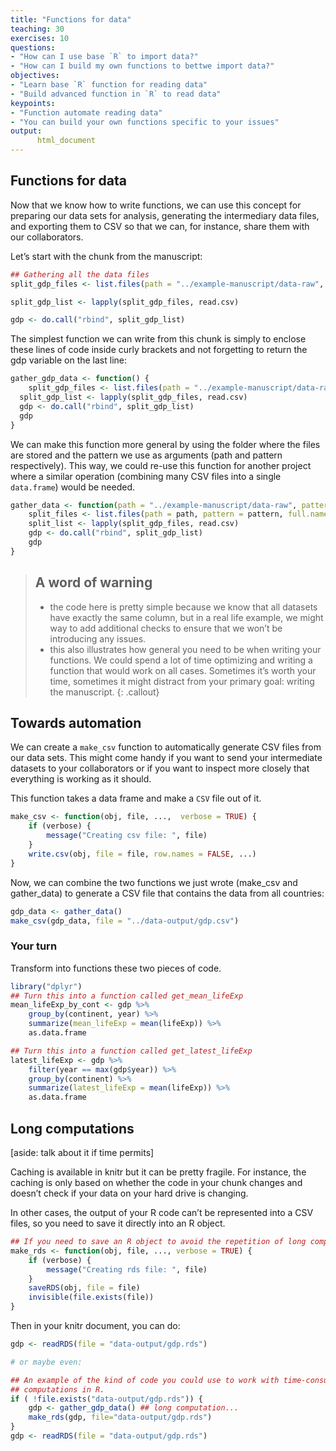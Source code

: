 ```yaml
---
title: "Functions for data"
teaching: 30
exercises: 10
questions:
- "How can I use base `R` to import data?"
- "How can I build my own functions to bettwe import data?"
objectives:
- "Learn base `R` function for reading data"
- "Build advanced function in `R` to read data"
keypoints:
- "Function automate reading data"
- "You can build your own functions specific to your issues"
output:  
      html_document
---
```


## Functions for data

Now that we know how to write functions, we can use this concept for preparing our data sets for analysis, generating the intermediary data files, and exporting them to CSV so that we can, for instance, share them with our collaborators.

Let's start with the chunk from the manuscript:

```r
## Gathering all the data files
split_gdp_files <- list.files(path = "../example-manuscript/data-raw", pattern = "gdp-percapita\\.csv$", full.names = TRUE)

split_gdp_list <- lapply(split_gdp_files, read.csv)

gdp <- do.call("rbind", split_gdp_list)
```

The simplest function we can write from this chunk is simply to enclose these lines of code inside curly brackets and not forgetting to return the gdp variable on the last line:

```r
gather_gdp_data <- function() {
    split_gdp_files <- list.files(path = "../example-manuscript/data-raww", pattern = "gdp-percapita\\.csv$", full.names = TRUE)
  split_gdp_list <- lapply(split_gdp_files, read.csv)
  gdp <- do.call("rbind", split_gdp_list)
  gdp
}
```

We can make this function more general by using the folder where the files are stored and the pattern we use as arguments (path and pattern respectively). This way, we could re-use this function for another project where a similar operation (combining many CSV files into a single `data.frame`) would be needed.

```r
gather_data <- function(path = "../example-manuscript/data-raw", pattern = "gdp-percapita\\.csv$") {
    split_files <- list.files(path = path, pattern = pattern, full.names = TRUE)
    split_list <- lapply(split_gdp_files, read.csv)
    gdp <- do.call("rbind", split_gdp_list)
    gdp
}
```

> ## A word of warning
>
> - the code here is pretty simple because we know that all datasets have exactly the same column, but in a real life example, we might way to add additional checks to ensure that we won't be introducing any issues.
> - this also illustrates how general you need to be when writing your functions. We could spend a lot of time optimizing and writing a function that would work on all cases. Sometimes it's worth your time, sometimes it might distract from your primary goal: writing the manuscript.
{: .callout}

## Towards automation
We can create a `make_csv` function to automatically generate CSV files from our data sets. This might come handy if you want to send your intermediate datasets to your collaborators or if you want to inspect more closely that everything is working as it should.

This function takes a data frame and make a `CSV` file out of it.

```r
make_csv <- function(obj, file, ...,  verbose = TRUE) {
    if (verbose) {
        message("Creating csv file: ", file)
    }
    write.csv(obj, file = file, row.names = FALSE, ...)
}
```

Now, we can combine the two functions we just wrote (make_csv and gather_data) to generate a CSV file that contains the data from all countries:

```r
gdp_data <- gather_data()
make_csv(gdp_data, file = "../data-output/gdp.csv")
```

### Your turn
Transform into functions these two pieces of code.

```r
library("dplyr")
## Turn this into a function called get_mean_lifeExp
mean_lifeExp_by_cont <- gdp %>%
    group_by(continent, year) %>%
    summarize(mean_lifeExp = mean(lifeExp)) %>%
    as.data.frame

## Turn this into a function called get_latest_lifeExp
latest_lifeExp <- gdp %>%
    filter(year == max(gdp$year)) %>%
    group_by(continent) %>%
    summarize(latest_lifeExp = mean(lifeExp)) %>%
    as.data.frame    
```

## Long computations
[aside: talk about it if time permits]

Caching is available in knitr but it can be pretty fragile. For instance, the caching is only based on whether the code in your chunk changes and doesn't check if your data on your hard drive is changing.

In other cases, the output of your R code can't be represented into a CSV files, so you need to save it directly into an R object.

```r
## If you need to save an R object to avoid the repetition of long computations
make_rds <- function(obj, file, ..., verbose = TRUE) {
    if (verbose) {
        message("Creating rds file: ", file)
    }
    saveRDS(obj, file = file)
    invisible(file.exists(file))
}
```

Then in your knitr document, you can do:

```r
gdp <- readRDS(file = "data-output/gdp.rds")

# or maybe even:

## An example of the kind of code you could use to work with time-consuming
## computations in R.
if ( !file.exists("data-output/gdp.rds")) {
    gdp <- gather_gdp_data() ## long computation...
    make_rds(gdp, file="data-output/gdp.rds")
}
gdp <- readRDS(file = "data-output/gdp.rds")
```